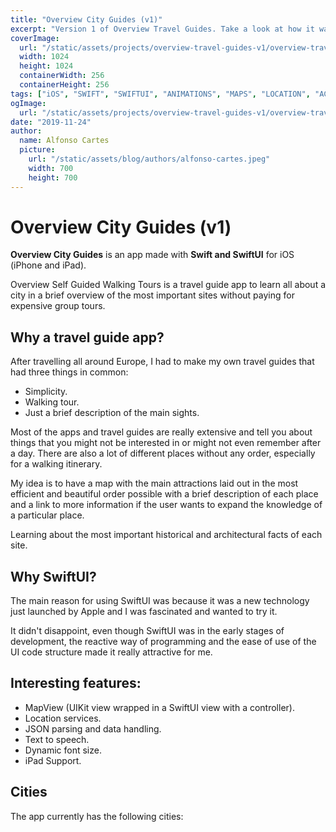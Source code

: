 ```yaml
---
title: "Overview City Guides (v1)"
excerpt: "Version 1 of Overview Travel Guides. Take a look at how it was made, what technologies where used and why..."
coverImage: 
  url: "/static/assets/projects/overview-travel-guides-v1/overview-travel-guides-v1-icon.png"
  width: 1024
  height: 1024
  containerWidth: 256
  containerHeight: 256
tags: ["iOS", "SWIFT", "SWIFTUI", "ANIMATIONS", "MAPS", "LOCATION", "ACCESSIBILITY"]
ogImage:
  url: "/static/assets/projects/overview-travel-guides-v1/overview-travel-guides-v1-icon.png"
date: "2019-11-24"
author:
  name: Alfonso Cartes
  picture: 
    url: "/static/assets/blog/authors/alfonso-cartes.jpeg"
    width: 700
    height: 700
---
```


# Overview City Guides (v1)

**Overview City Guides** is an app made with **Swift and SwiftUI** for iOS (iPhone and iPad).

Overview Self Guided Walking Tours is a travel guide app to learn all about a city in a brief overview of the most important sites without paying for expensive group tours.

<!-- ADD SCREENSHOTS -->

## Why a travel guide app?

After travelling all around Europe, I had to make my own travel guides that had three things in common:

- Simplicity.
- Walking tour.
- Just a brief description of the main sights.

Most of the apps and travel guides are really extensive and tell you about things that you might not be interested in or might not even remember after a day. There are also a lot of different places without any order, especially for a walking itinerary.

 My idea is to have a map with the main attractions laid out in the most efficient and beautiful order possible with a brief description of each place and a link to more information if the user wants to expand the knowledge of a particular place.

Learning about the most important historical and architectural facts of each site.

## Why SwiftUI?

The main reason for using SwiftUI was because it was a new technology just launched by Apple and I was fascinated and wanted to try it.

It didn't disappoint, even though SwiftUI was in the early stages of development, the reactive way of programming and the ease of use of the UI code structure made it really attractive for me.

## Interesting features:

- MapView (UIKit view wrapped in a SwiftUI view with a controller).
- Location services.
- JSON parsing and data handling.
- Text to speech.
- Dynamic font size.
- iPad Support.

## Cities

The app currently has the following cities:

<!-- TODO: ADD APP STORE BUTTONS FOR EACH ONE 

- [Madrid]()
- [Rome]()
- [Paris]()
- [Thessaloniki]()
-->